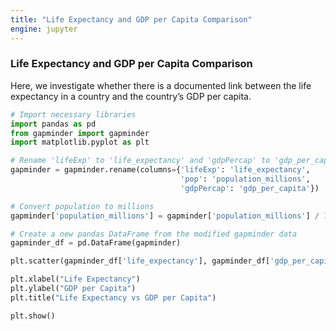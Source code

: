 ```yaml
---
title: "Life Expectancy and GDP per Capita Comparison"
engine: jupyter
---
```


### Life Expectancy and GDP per Capita Comparison

Here, we investigate whether there is a documented link between the life expectancy in a country and the country's GDP per capita.

```python
# Import necessary libraries
import pandas as pd
from gapminder import gapminder
import matplotlib.pyplot as plt

# Rename 'lifeExp' to 'life_expectancy' and 'gdpPercap' to 'gdp_per_capita'
gapminder = gapminder.rename(columns={'lifeExp': 'life_expectancy',
                                      'pop': 'population_millions', 
                                      'gdpPercap': 'gdp_per_capita'})

# Convert population to millions
gapminder['population_millions'] = gapminder['population_millions'] / 1_000_000

# Create a new pandas DataFrame from the modified gapminder data
gapminder_df = pd.DataFrame(gapminder)

plt.scatter(gapminder_df['life_expectancy'], gapminder_df['gdp_per_capita'])

plt.xlabel("Life Expectancy")
plt.ylabel("GDP per Capita")
plt.title("Life Expectancy vs GDP per Capita")

plt.show()
```